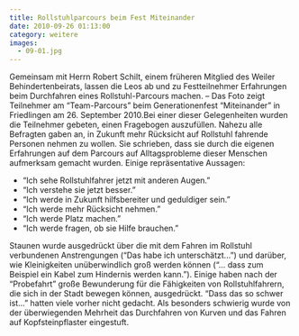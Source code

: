 ```yaml
---
title: Rollstuhlparcours beim Fest Miteinander
date: 2010-09-26 01:13:00
category: weitere
images:
  - 09-01.jpg
---
```


Gemeinsam mit Herrn Robert Schilt, einem früheren Mitglied des Weiler Behindertenbeirats, lassen die Leos ab und zu Festteilnehmer Erfahrungen beim Durchfahren eines Rollstuhl-Parcours machen. – Das Foto zeigt Teilnehmer am “Team-Parcours” beim Generationenfest “Miteinander” in Friedlingen am 26. September 2010.Bei einer dieser Gelegenheiten wurden die Teilnehmer gebeten, einen Fragebogen auszufüllen. Nahezu alle Befragten gaben an, in Zukunft mehr Rücksicht auf Rollstuhl fahrende Personen nehmen zu wollen. Sie schrieben, dass sie durch die eigenen Erfahrungen auf dem Parcours auf Alltagsprobleme dieser Menschen aufmerksam gemacht wurden. Einige repräsentative Aussagen:

- “Ich sehe Rollstuhlfahrer jetzt mit anderen Augen.”
- “Ich verstehe sie jetzt besser.”
- “Ich werde in Zukunft hilfsbereiter und geduldiger sein.”
- “Ich werde mehr Rücksicht nehmen.”
- “Ich werde Platz machen.”
- “Ich werde fragen, ob sie Hilfe brauchen.”

Staunen wurde ausgedrückt über die mit dem Fahren im Rollstuhl verbundenen Anstrengungen (“Das habe ich unterschätzt…”) und darüber, wie Kleinigkeiten unüberwindlich groß werden können (“… dass zum Beispiel ein Kabel zum Hindernis werden kann.”). Einige haben nach der “Probefahrt” große Bewunderung für die Fähigkeiten von Rollstuhlfahrern, die sich in der Stadt bewegen können, ausgedrückt. “Dass das so schwer ist…” hatten viele vorher nicht gedacht. Als besonders schwierig wurde von der überwiegenden Mehrheit das Durchfahren von Kurven und das Fahren auf Kopfsteinpflaster eingestuft.

